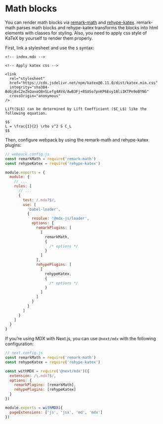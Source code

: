 # Math blocks

You can render math blocks via [remark-math](https://github.com/remarkjs/remark-math/tree/main/packages/remark-math) and [rehype-katex](https://github.com/remarkjs/remark-math/tree/main/packages/rehype-katex). remark-math parses math blocks and rehype-katex transforms the blocks into html elements with classes for styling. Also, you need to apply css style of KaTeX by yourself to render them properly.

First, link a stylesheet and use the `$` syntax:

```mdx
<!-- index.mdx -->

<!-- Apply katex css -->

<link
  rel="stylesheet"
  href="https://cdn.jsdelivr.net/npm/katex@0.11.0/dist/katex.min.css"
  integrity="sha384-BdGj8xC2eZkQaxoQ8nSLefg4AV4/AwB3Fj+8SUSo7pnKP6Eoy18liIKTPn9oBYNG"
  crossOrigin="anonymous"
/>

Lift($L$) can be determined by Lift Coefficient ($C_L$) like the following equation.

$$
L = \frac{1}{2} \rho v^2 S C_L
$$
```

Then, configure webpack by using the remark-math and rehype-katex plugins:

```js
// webpack.config.js
const remarkMath = require('remark-math')
const rehypeKatex = require('rehype-katex')

module.exports = {
  module: {
    // ...
    rules: [
      // ...
      {
        test: /.mdx?$/,
        use: [
          'babel-loader',
          {
            resolve: '@mdx-js/loader',
            options: {
              remarkPlugins: [
                [
                  remarkMath,
                  {
                    /* options */
                  }
                ]
              ],
              rehypePlugins: [
                [
                  rehypeKatex,
                  {
                    /* options */
                  }
                ]
              ]
            }
          }
        ]
      }
    ]
  }
}
```

If you’re using MDX with Next.js, you can use `@next/mdx` with the following configuration:

```js
// next.config.js
const remarkMath = require('remark-math')
const rehypeKatex = require('rehype-katex')

const withMDX = require('@next/mdx')({
  extension: /\.mdx?$/,
  options: {
    remarkPlugins: [remarkMath],
    rehypePlugins: [rehypeKatex]
  }
})

module.exports = withMDX({
  pageExtensions: ['js', 'jsx', 'md', 'mdx']
})
```
